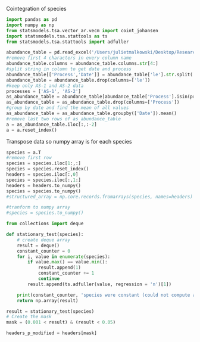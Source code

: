 Cointegration of species

```python
import pandas as pd
import numpy as np
from statsmodels.tsa.vector_ar.vecm import coint_johansen
import statsmodels.tsa.stattools as ts
from statsmodels.tsa.stattools import adfuller

```

```python
abundance_table = pd.read_excel('/Users/julietmalkowski/Desktop/Research/Kinetic_Model/abundance_table.xlsx')
#remove first 4 characters in every column name
abundance_table.columns = abundance_table.columns.str[4:] 
#split string in column to get date and process
abundance_table[['Process','Date']] = abundance_table['le'].str.split('_',expand=True)
abundance_table = abundance_table.drop(columns=['le'])
#keep only AS-1 and AS-2 data
processes = ['AS-1', 'AS-2']
as_abundance_table = abundance_table[abundance_table['Process'].isin(processes)]
as_abundance_table = as_abundance_table.drop(columns=['Process'])
#group by date and find the mean of all values
as_abundance_table = as_abundance_table.groupby(['Date']).mean()
#remove last two rows of as_abundance_table
a = as_abundance_table.iloc[:,:-2]
a = a.reset_index()
```

Transpose data so numpy array is for each species
``` python
species = a.T
#remove first row 
species = species.iloc[1:,:]
species = species.reset_index()
headers = species.iloc[:,0]
species = species.iloc[:,1:]
headers = headers.to_numpy()
species = species.to_numpy()
#structured_array = np.core.records.fromarrays(species, names=headers)

#tranform to numpy array
#species = species.to_numpy()
```

```python
from collections import deque

def stationary_test(species):
    # create deque array
    result = deque()
    constant_counter = 0
    for i, value in enumerate(species):
        if value.max() == value.min():
            result.append(1)
            constant_counter += 1
            continue
        result.append(ts.adfuller(value, regression = 'n')[1])

    print(constant_counter, 'species were constant (could not compute adfuller)')
    return np.array(result)

result = stationary_test(species)
# Create the mask
mask = (0.001 < result) & (result < 0.05)

headers_p_modified = headers[mask]
```

```python

```